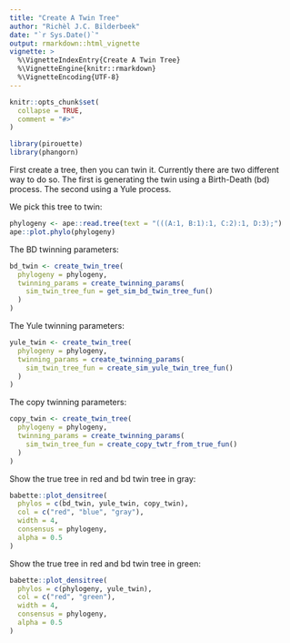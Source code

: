 ```yaml
---
title: "Create A Twin Tree"
author: "Richèl J.C. Bilderbeek"
date: "`r Sys.Date()`"
output: rmarkdown::html_vignette
vignette: >
  %\VignetteIndexEntry{Create A Twin Tree}
  %\VignetteEngine{knitr::rmarkdown}
  %\VignetteEncoding{UTF-8}
---
```


```r
knitr::opts_chunk$set(
  collapse = TRUE,
  comment = "#>"
)
```

```r
library(pirouette)
library(phangorn)
```

First create a tree, then you can twin it. Currently there are two different way to do so.
The first is generating the twin using a Birth-Death (bd) process. The second using a Yule process.

We pick this tree to twin:

```r
phylogeny <- ape::read.tree(text = "(((A:1, B:1):1, C:2):1, D:3);")
ape::plot.phylo(phylogeny)
```

The BD twinning parameters:

```r
bd_twin <- create_twin_tree(
  phylogeny = phylogeny,
  twinning_params = create_twinning_params(
    sim_twin_tree_fun = get_sim_bd_twin_tree_fun()
  )
)
```

The Yule twinning parameters:

```r
yule_twin <- create_twin_tree(
  phylogeny = phylogeny,
  twinning_params = create_twinning_params(
    sim_twin_tree_fun = create_sim_yule_twin_tree_fun()
  )
)
```

The copy twinning parameters:

```r
copy_twin <- create_twin_tree(
  phylogeny = phylogeny,
  twinning_params = create_twinning_params(
    sim_twin_tree_fun = create_copy_twtr_from_true_fun()
  )
)
```

Show the true tree in red and bd twin tree in gray:

```r
babette::plot_densitree(
  phylos = c(bd_twin, yule_twin, copy_twin), 
  col = c("red", "blue", "gray"), 
  width = 4,
  consensus = phylogeny,
  alpha = 0.5
)
```

Show the true tree in red and bd twin tree in green:

```r
babette::plot_densitree(
  phylos = c(phylogeny, yule_twin), 
  col = c("red", "green"), 
  width = 4,
  consensus = phylogeny,
  alpha = 0.5
)
```
